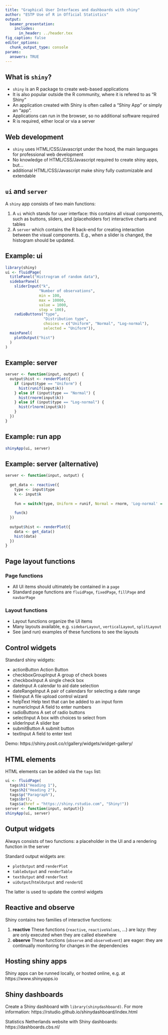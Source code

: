 ```yaml
---
title: "Graphical User Interfaces and dashboards with shiny"
author: "ESTP Use of R in Official Statistics"
output:
  beamer_presentation:
    includes:
      in_header: ../header.tex
fig_caption: false
editor_options: 
  chunk_output_type: console
params: 
  answers: TRUE
---
```


## What is `shiny`?

- `shiny` is an R package to create web-based applications
- It is also popular outside the R community, where it is refered to as "R Shiny"
- An application created with Shiny is often called a "Shiny App" or simply an "app".
- Applications can run in the browser, so no additional software required
- R is required, either local or via a server

## Web development

- `shiny` uses HTML/CSS/Javascript under the hood, the main languages for professional web development
- No knowledge of HTML/CSS/Javascript required to create shiny apps, but...
- additional HTML/CSS/Javascript make shiny fully customizable and extendable

## `ui` and `server`

A `shiny` app consists of two main functions:

1. A `ui` which stands for user interface: this contains all visual components, such as buttons, sliders, and (placeholders for) interactive charts and tables
2. A `server` which contains the R back-end for creating interaction between the visual components. E.g., when a slider is changed, the histogram should be updated.

## Example: ui

\scriptsize

```r
library(shiny)
ui <- fluidPage(
  titlePanel("Histrogram of random data"),
  sidebarPanel(
    sliderInput("k",
               "Number of observations",
               min = 100,
               max = 10000,
               value = 1000,
               step = 100),
    radioButtons("type",
                 "Distribution type",
                 choices = c("Uniform", "Normal", "Log-normal"),
                 selected = "Uniform")),
  mainPanel(
    plotOutput("hist")
  )
)
```

## Example: server


```r
server <- function(input, output) {
  output$hist <- renderPlot({
    if (input$type == "Uniform") {
      hist(runif(input$k))
    } else if (input$type == "Normal") {
      hist(rnorm(input$k))
    } else if (input$type == "Log-normal") {
      hist(rlnorm(input$k))
    }
  })
}
```

## Example: run app

```r
shinyApp(ui, server)
``` 


## Example: server (alternative)

```r
server <- function(input, output) {
  
  get_data <- reactive({
    type <- input$type
    k <- input$k
    
    fun = switch(type, Uniform = runif, Normal = rnorm, 'Log-normal' = rlnorm)
    
    fun(k)
  })
  
  output$hist <- renderPlot({
    data <- get_data()
    hist(data)
  })
}
```


## Page layout functions

### Page functions 
- All UI items should ultimately be contained in a `page`
- Standard page functions are `fluidPage`, `fixedPage`, `fillPage` and `navbarPage`


### Layout functions
- Layout functions organize the UI items
- Many layouts available, e.g. `sidebarLayout`, `verticalLayout`, `splitLayout`
- See (and run) examples of these functions to see the layouts


## Control widgets

Standard shiny widgets:

\scriptsize

- actionButton	Action Button
- checkboxGroupInput	A group of check boxes
- checkboxInput	A single check box
- dateInput	A calendar to aid date selection
- dateRangeInput	A pair of calendars for selecting a date range
- fileInput	A file upload control wizard
- helpText	Help text that can be added to an input form
- numericInput	A field to enter numbers
- radioButtons	A set of radio buttons
- selectInput	A box with choices to select from
- sliderInput	A slider bar
- submitButton	A submit button
- textInput	A field to enter text

Demo: https://shiny.posit.co/r/gallery/widgets/widget-gallery/


## HTML elements

HTML elements can be added via the `tags` list:

```r
ui <- fluidPage(
  tags$h1("Heading 1"),
  tags$h2("Heading 2"),
  tags$p("Paragraph"),
  tags$br(),
  tags$a(href = "https://shiny.rstudio.com", "Shiny!"))
server <- function(input, output){}
shinyApp(ui, server)
```



## Output widgets

Always consists of two functions: a placeholder in the UI and a rendering function in the server

Standard output widgets are:

- `plotOutput` and `renderPlot`
- `tableOutput` and `renderTable`
- `textOutput` and `renderText`
- `uiOutput`/`htmlOutput` and `renderUI`

The latter is used to update the control widgets


## Reactive and observe

Shiny contains two families of interactive functions:

1. **reactive** These functions (`reactive`, `reactiveValues`, ...) are lazy: they are only executed when they are called elsewhere
2. **observe** These functions (`observe` and `observeEvent`) are eager: they are continually monitoring for changes in the dependencies


## Hosting shiny apps

Shiny apps can be runned locally, or hosted online, e.g. at https://www.shinyapps.io


## Shiny dashboards

Create a Shiny dashboard with `library(shinydashboard)`. 
For more information: https://rstudio.github.io/shinydashboard/index.html

Statistics Netherlands website with Shiny dashboards: https://dashboards.cbs.nl/ 


